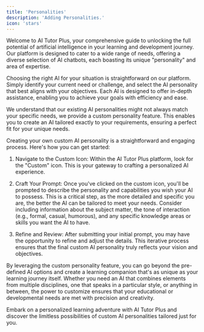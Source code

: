 ```yaml
---
title: 'Personalities'
description: 'Adding Personalities.'
icon: 'stars'
---
```


Welcome to AI Tutor Plus, your comprehensive guide to unlocking the full potential of artificial intelligence in your learning and development journey. Our platform is designed to cater to a wide range of needs, offering a diverse selection of AI chatbots, each boasting its unique "personality" and area of expertise.


Choosing the right AI for your situation is straightforward on our platform. Simply identify your current need or challenge, and select the AI personality that best aligns with your objectives. Each AI is designed to offer in-depth assistance, enabling you to achieve your goals with efficiency and ease.

We understand that our existing AI personalities might not always match your specific needs, we provide a custom personality feature. This enables you to create an AI tailored exactly to your requirements, ensuring a perfect fit for your unique needs.

Creating your own custom AI personality is a straightforward and engaging process. Here's how you can get started:

1.  Navigate to the Custom Icon: Within the AI Tutor Plus platform, look for the "Custom" icon. This is your gateway to crafting a personalized AI experience.



1.  Craft Your Prompt: Once you've clicked on the custom icon, you'll be prompted to describe the personality and capabilities you wish your AI to possess. This is a critical step, as the more detailed and specific you are, the better the AI can be tailored to meet your needs. Consider including information about the subject matter, the tone of interaction (e.g., formal, casual, humorous), and any specific knowledge areas or skills you want the AI to have.

1.  Refine and Review: After submitting your initial prompt, you may have the opportunity to refine and adjust the details. This iterative process ensures that the final custom AI personality truly reflects your vision and objectives.

By leveraging the custom personality feature, you can go beyond the pre-defined AI options and create a learning companion that's as unique as your learning journey itself. Whether you need an AI that combines elements from multiple disciplines, one that speaks in a particular style, or anything in between, the power to customize ensures that your educational or developmental needs are met with precision and creativity.

Embark on a personalized learning adventure with AI Tutor Plus and discover the limitless possibilities of custom AI personalities tailored just for you.